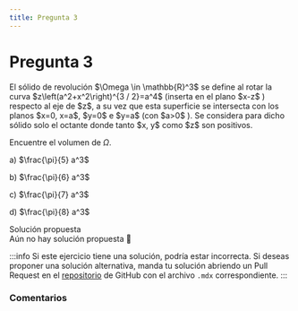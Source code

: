 ```yaml
---
title: Pregunta 3
---
```



# Pregunta 3

<div className="exercise">
El sólido de revolución $\Omega \in \mathbb{R}^3$ se define al rotar la curva $z\left(a^2+x^2\right)^{3 / 2}=a^4$ (inserta en el plano $x-z$ ) respecto al eje de $z$, a su vez que esta superficie se intersecta con los planos $x=0, x=a$, $y=0$ e $y=a$ (con $a>0$ ). Se considera para dicho sólido solo el octante donde tanto $x, y$ como $z$ son positivos.

Encuentre el volumen de $\Omega$.

a) $\frac{\pi}{5} a^3$

b) $\frac{\pi}{6} a^3$

c) $\frac{\pi}{7} a^3$

d) $\frac{\pi}{8} a^3$
</div>

<MDXDetails>
<summary>Solución propuesta</summary>

<div className="exercise">
Aún no hay solución propuesta 🥲
</div>

:::info
Si este ejercicio tiene una solución, podría estar incorrecta. Si deseas proponer una solución alternativa, manda tu solución abriendo
un Pull Request en el [repositorio](https://github.com/crow-rojas/apuntes-fundamentals/pulls) de GitHub con el archivo
`.mdx` correspondiente.
:::

</MDXDetails>

### Comentarios

<Disqus
  url="https://crow-rojas.github.io/apuntes-fundamentals/docs/mathematics/calculus-1-2-3/exercises/2018-2/p03"
  identifier="docs/mathematics/calculus-1-2-3/exercises/2018-2/p03"
  title="2018-2 Cálculo I, II y III - Pregunta 03"
/>
